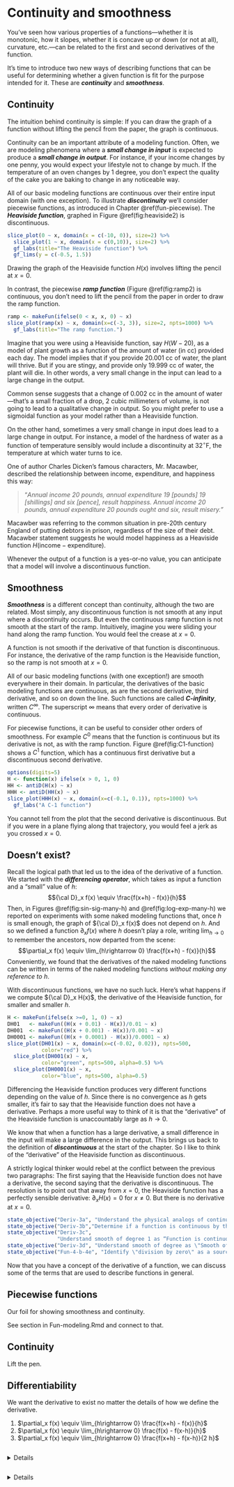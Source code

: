 # Continuity and smoothness {#cont-and-smooth}

You've seen how various properties of a functions---whether it is monotonic, how it slopes, whether it is concave up or down (or not at all), curvature, etc.---can be related to the first and second derivatives of the function.

It's time to introduce two new ways of describing functions that can be useful for determining whether a given function is fit for the purpose intended for it. These are ***continuity*** and ***smoothness***.

## Continuity

The intuition behind continuity is simple: If you can draw the graph of a function without lifting the pencil from the paper, the graph is continuous.

Continuity can be an important attribute of a modeling function. Often, we are modeling phenomena where a ***small change in input*** is expected to produce a ***small change in output***. For instance, if your income changes by one penny, you would expect your lifestyle not to change by much. If the temperature of an oven changes by 1 degree, you don't expect the quality of the cake you are baking to change in any noticeable way. 

All of our basic modeling functions are continuous over their entire input domain (with one exception). To illustrate ***discontinuity*** we'll consider piecewise functions, as introduced in Chapter \@ref(fun-piecewise). The ***Heaviside function***, graphed in Figure \@ref(fig:heaviside2) is discontinuous.

```r
slice_plot(0 ~ x, domain(x = c(-10, 0)), size=2) %>%
  slice_plot(1 ~ x, domain(x = c(0,10)), size=2) %>%
  gf_labs(title="The Heaviside function") %>%
  gf_lims(y = c(-0.5, 1.5))
```

Drawing the graph of the Heaviside function $H(x)$ involves lifting the pencil at $x=0$. 

In contrast, the piecewise ***ramp function*** (Figure \@ref(fig:ramp2) is continuous, you don't need to lift the pencil from the paper in order to draw the ramp function.

```r
ramp <- makeFun(ifelse(0 < x, x, 0) ~ x)
slice_plot(ramp(x) ~ x, domain(x=c(-3, 3)), size=2, npts=1000) %>%
  gf_labs(title="The ramp function.")
```

Imagine that you were using a Heaviside function, say $H(W-20)$, as a model of plant growth as a function of the amount of water (in cc) provided each day. The model implies that if you provide 20.001 cc of water, the plant will thrive. But if you are stingy, and provide only 19.999 cc of water, the plant will die. In other words, a very small change in the input can lead to a large change in the output.

Common sense suggests that a change of 0.002 cc in the amount of water---that's a small fraction of a drop, 2 cubic millimeters of volume, is not going to lead to a qualitative change in output. So you might prefer to use a sigmoidal function as your model rather than a Heaviside function.

On the other hand, sometimes a very small change in input does lead to a large change in output. For instance, a model of the hardness of water as a function of temperature sensibly would include a discontinuity at $32^\circ$F, the temperature at which water turns to ice.

One of author Charles Dicken's famous characters, Mr. Macawber, described the relationship between income, expenditure, and happiness this way:

> "*Annual income 20 pounds, annual expenditure 19 [pounds] 19 [shillings] and six [pence], result happiness. Annual income 20 pounds, annual expenditure 20 pounds ought and six, result misery."*

Macawber was referring to the common situation in pre-20th century England of putting debtors in prison, regardless of the size of their debt. Macawber statement suggests he would model happiness as a Heaviside function $H(\text{income}- \text{expenditure})$.

Whenever the output of a function is a yes-or-no value, you can anticipate that a model will involve a discontinuous function. 

## Smoothness

***Smoothness*** is a different concept than continuity, although the two are related. Most simply, any discontinuous function is not smooth at any input where a discontinuity occurs. But even the continuous ramp function is not smooth at the start of the ramp. Intuitively, imagine you were sliding your hand along the ramp function. You would feel the crease at $x=0$. 

A function is not smooth if the derivative of that function is discontinuous. For instance, the derivative of the ramp function is the Heaviside function, so the ramp is not smooth at $x=0$.

All of our basic modeling functions (with one exception!) are smooth everywhere in their domain. In particular, the derivatives of the basic modeling functions are continuous, as are the second derivative, third derivative, and so on down the line. Such functions are called ***C-infinity***, written $C^\infty$. The superscript $\infty$ means that every order of derivative is continuous.

For piecewise functions, it can be useful to consider other orders of smoothness. For example $C^0$ means that the function is continuous but its derivative is not, as with the ramp function. Figure \@ref(fig:C1-function) shows a $C^1$ function, which has a continuous first derivative but a discontinuous second derivative. 

```r
options(digits=5)
H <- function(x) ifelse(x > 0, 1, 0)
HH <- antiD(H(x) ~ x)
HHH <- antiD(HH(x) ~ x)
slice_plot(HHH(x) ~ x, domain(x=c(-0.1, 0.1)), npts=1000) %>%
  gf_labs("A C-1 function")
```
You cannot tell from the plot that the second derivative is discontinuous. But if you were in a plane flying along that trajectory, you would feel a jerk as you crossed $x=0$.

## Doesn't exist?

Recall the logical path that led us to the idea of the derivative of a function. We started with the ***differencing operator***, which takes as input a function and a "small" value of $h$:
$${\cal D}_x f(x) \equiv \frac{f(x+h) - f(x)}{h}$$
Then, in Figures \@ref(fig:sin-sig-many-h) and \@ref(fig:log-exp-many-h) we reported on experiments with some naked modeling functions that, once $h$ is small enough, the graph of ${\cal D}_x f(x)$ does not depend on $h$. And so we defined a function $\partial_x f(x)$ where $h$ doesn't play a role, writing $\lim_{h\rightarrow 0}$ to remember the ancestors, now departed from the scene:
$$\partial_x f(x) \equiv \lim_{h\rightarrow 0} \frac{f(x+h) - f(x)}{h}$$
Conveniently, we found that the derivatives of the naked modeling functions can be written in terms of the naked modeling functions *without making any reference to $h$*. 

With discontinuous functions, we have no such luck. Here's what happens if we compute ${\cal D}_x H(x)$, the derivative of the Heaviside function, for smaller and smaller $h$.

```r
H <- makeFun(ifelse(x >=0, 1, 0) ~ x)
DH01   <- makeFun((H(x + 0.01) - H(x))/0.01 ~ x)
DH001  <- makeFun((H(x + 0.001) - H(x))/0.001 ~ x)
DH0001 <- makeFun((H(x + 0.0001) - H(x))/0.0001 ~ x)
slice_plot(DH01(x) ~ x, domain(x=c(-0.02, 0.02)), npts=500,
           color="red") %>%
  slice_plot(DH001(x) ~ x,
           color="green", npts=500, alpha=0.5) %>%
  slice_plot(DH0001(x) ~ x,
           color="blue", npts=500, alpha=0.5) 
```
Differencing the Heaviside function produces very different functions depending on the value of $h$. Since there is no convergence as $h$ gets smaller, it's fair to say that the Heaviside function does not have a derivative. Perhaps a more useful way to think of it is that the "derivative" of the Heaviside function is unaccountably large as $h\rightarrow 0$. 

We know that when a function has a large derivative, a small difference in the input will make a large difference in the output. This brings us back to the definition of ***discontinuous*** at the start of the chapter. So I like to think of the "derivative" of the Heaviside function as discontinuous.

A strictly logical thinker would rebel at the conflict between the previous two paragraphs: The first saying that the Heaviside function does not have a derivative, the second saying that the derivative is discontinuous. The resolution is to point out that away from $x=0$, the Heaviside function has a perfectly sensible derivative: $\partial_x H(x) = 0$ for $x\neq 0$. But there is no derivative at $x=0$.


::: {.objectives latex-data=""}
```r
state_objective("Deriv-3a", "Understand the physical analogs of continuity and smoothness.")
state_objective("Deriv-3b","Determine if a function is continuous by thinking about the \"pencil stays on paper\" technique")
state_objective("Deriv-3c", 
                "Understand smooth of degree 1 as “Function is continuous, derivative is continuous")
state_objective("Deriv-3d", "Understand smooth of degree as \"Smooth of degree  and the derivative is continuous\"")
state_objective("Fun-4-b-4e", "Identify \"division by zero\" as a source of interruption in the domain of a function. [[??? Redefine the function to avoid the disruption.]]")
```
:::

Now that you have a concept of the derivative of a function, we can discuss some of the terms that are used to describe functions in general.

## Piecewise functions

Our foil for showing smoothness and continuity.

See section in Fun-modeling.Rmd and connect to that. 


## Continuity

Lift the pen. 



## Differentiability

We want the derivative to exist no matter the details of how we define the derivative.

1.  $\partial_x f(x) \equiv \lim_{h\rightarrow 0} \frac{f(x+h) - f(x)}{h}$
2.  $\partial_x f(x) \equiv \lim_{h\rightarrow 0} \frac{f(x) - f(x-h)}{h}$
3.  $\partial_x f(x) \equiv \lim_{h\rightarrow 0} \frac{f(x+h) - f(x-h)}{2 h}$




```exercise
```
<details>`r knitr::knit_child("Exercises/Diff/spider-tug-gloves.Rmd")`</details>

```exercise
```
<details>`r knitr::knit_child("Exercises/Diff/moose-hears-door.Rmd")`</details>
